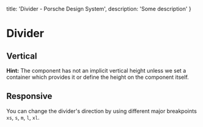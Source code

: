 
  title: 'Divider - Porsche Design System',
  description: 'Some description'
}

# Divider <ComponentStatus tagName="p-divider"></ComponentStatus>

<TableOfContents headings={[]} />

## Vertical

**Hint:** The component has not an implicit vertical height unless we set a container which provides it or define the
height on the component itself.

<ComponentStory story={dividerStoryVertical} />

## Responsive

You can change the divider's direction by using different major breakpoints `xs`, `s`, `m`, `l`, `xl`.

<ComponentStory story={dividerStoryResponsive} />
